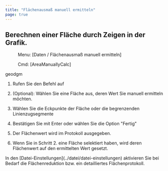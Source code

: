 ```yaml
---
title: "Flächenausmaß manuell ermitteln"
page: true
---
```

## Berechnen einer Fl&#228;che durch Zeigen in der Grafik.
 <Menu> Menu: [Daten / Flächenausmaß manuell ermitteln] </Menu> 
<GeoDesigner> <Menu> Cmd: [AreaManuallyCalc] </Menu> 

 <Placeholder>geodgm</Placeholder> </GeoDesigner>

1. Rufen Sie den Befehl auf

2.  (Optional): W&#228;hlen Sie eine Fl&#228;che aus, deren Wert Sie manuell ermitteln m&#246;chten.

3. W&#228;hlen Sie die Eckpunkte der Fl&#228;che oder die begrenzenden Linienzugsegmente

4. Best&#228;tigen Sie mit <Border>Enter</Border>  oder w&#228;hlen Sie die Option &quot;Fertig&quot;

5. Der Fl&#228;chenwert wird im Protokoll ausgegeben.

6.  Wenn Sie in Schritt 2. eine Fl&#228;che selektiert haben, wird deren Fl&#228;chenwert auf den ermittelten Wert gesetzt.




<Success>
In den [Datei-Einstellungen](../datei/datei-einstellungen)
 aktivieren Sie bei Bedarf die Fl&#228;chenreduktion bzw. ein detailliertes Fl&#228;chenprotokoll.
</Success>

